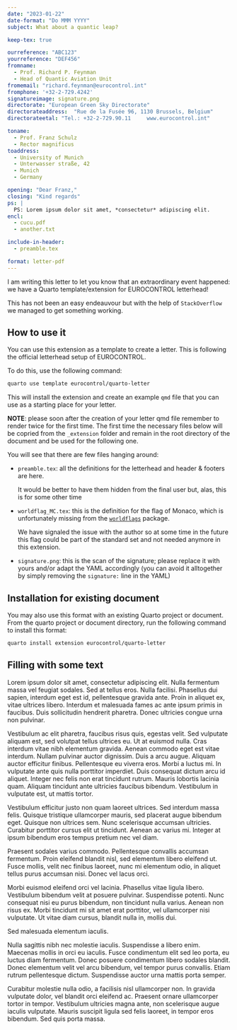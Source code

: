 ```yaml
---
date: "2023-01-22"
date-format: "Do MMM YYYY"
subject: What about a quantic leap?

keep-tex: true

ourreference: "ABC123"
yourreference: "DEF456"
fromname:
  - Prof. Richard P. Feynman
  - Head of Quantic Aviation Unit
fromemail: "richard.feynman@eurocontrol.int"
fromphone: '+32-2-729.4242'
signatureimage: signature.png
directorate: "European Green Sky Directorate"
directorateaddress:  "Rue de la Fusée 96, 1130 Brussels, Belgium"
directorateetal: "Tel.: +32-2-729.90.11     www.eurocontrol.int"

toname:
  - Prof. Franz Schulz
  - Rector magnificus
toaddress:
  - University of Munich
  - Unterwasser straße, 42
  - Munich
  - Germany

opening: "Dear Franz,"
closing: "Kind regards"
ps: |
  PS: Lorem ipsum dolor sit amet, *consectetur* adipiscing elit.
encl:
  - cucu.pdf
  - another.txt

include-in-header:
  - preamble.tex

format: letter-pdf
---
```

I am writing this letter to let you know that an extraordinary event happened: we have a
Quarto template/extension for EUROCONTROL letterhead!

This has not been an easy endeauvour but with the help of `StackOverflow` we managed to
get something working.

 



## How to use it

You can use this extension as a template to create a letter.
This is following the official letterhead setup of EUROCONTROL.

To do this, use the following command:

```bash
quarto use template eurocontrol/quarto-letter
```

This will install the extension and create an example `qmd` file that you can use as a starting
place for your letter.

**NOTE**: please soon after the creation of your letter qmd file remember to render twice
for the first time. The first time the necessary files below will be copried from the 
`_extension` folder and remain in the root directory of the document and be used for the following
one.

You will see that there are few files hanging around:

* `preamble.tex`: all the definitions for the letterhead and header \& footers are here.
  
  It would be better to have them hidden from the final user but, alas, this is for some
  other time
  
* `worldflag_MC.tex`: this is the definition for the flag of Monaco, which is unfortunately
  missing from the [`worldflags`](https://ctan.org/pkg/worldflags?lang=en) package.
  
  We have signaled the issue with the author so at some time in the future this flag
  could be part of the standard set and not needed anymore in this extension.

* `signature.png`: this is the scan of the signature; please replace it with yours
   and/or adapt the YAML accordingly (you can avoid it alltogether by simply removing
   the `signature:` line in the YAML)
 



## Installation for existing document

You may also use this format with an existing Quarto project or document.
From the quarto project or document directory, run the following command to install this format:

```bash
quarto install extension eurocontrol/quarto-letter
```


## Filling with some text

Lorem ipsum dolor sit amet, consectetur adipiscing elit. Nulla fermentum massa vel feugiat sodales. Sed at tellus eros. Nulla facilisi. Phasellus dui sapien, interdum eget est id, pellentesque gravida ante. Proin in aliquet ex, vitae ultrices libero. Interdum et malesuada fames ac ante ipsum primis in faucibus. Duis sollicitudin hendrerit pharetra. Donec ultricies congue urna non pulvinar.

Vestibulum ac elit pharetra, faucibus risus quis, egestas velit. Sed vulputate aliquam est, sed volutpat tellus ultrices eu. Ut at euismod nulla. Cras interdum vitae nibh elementum gravida. Aenean commodo eget est vitae interdum. Nullam pulvinar auctor dignissim. Duis a arcu augue. Aliquam auctor efficitur finibus. Pellentesque eu viverra eros. Morbi a luctus mi. In vulputate ante quis nulla porttitor imperdiet. Duis consequat dictum arcu id aliquet. Integer nec felis non erat tincidunt rutrum. Mauris lobortis lacinia quam. Aliquam tincidunt ante ultricies faucibus bibendum. Vestibulum in vulputate est, ut mattis tortor.

Vestibulum efficitur justo non quam laoreet ultrices. Sed interdum massa felis. Quisque tristique ullamcorper mauris, sed placerat augue bibendum eget. Quisque non ultrices sem. Nunc scelerisque accumsan ultricies. Curabitur porttitor cursus elit ut tincidunt. Aenean ac varius mi. Integer at ipsum bibendum eros tempus pretium nec vel diam.

Praesent sodales varius commodo. Pellentesque convallis accumsan fermentum. Proin eleifend blandit nisl, sed elementum libero eleifend ut. Fusce mollis, velit nec finibus laoreet, nunc mi elementum odio, in aliquet tellus purus accumsan nisi. Donec vel lacus orci. 

Morbi euismod eleifend orci vel lacinia. Phasellus vitae ligula libero. Vestibulum bibendum velit at posuere pulvinar. Suspendisse potenti. Nunc consequat nisi eu purus bibendum, non tincidunt nulla varius. Aenean non risus ex. Morbi tincidunt mi sit amet erat porttitor, vel ullamcorper nisi vulputate. Ut vitae diam cursus, blandit nulla in, mollis dui. 

Sed malesuada elementum iaculis.

Nulla sagittis nibh nec molestie iaculis. Suspendisse a libero enim. Maecenas mollis in orci eu iaculis. Fusce condimentum elit sed leo porta, eu luctus diam fermentum. Donec posuere condimentum libero sodales blandit. Donec elementum velit vel arcu bibendum, vel tempor purus convallis. Etiam rutrum pellentesque dictum. Suspendisse auctor urna mattis porta semper.

Curabitur molestie nulla odio, a facilisis nisl ullamcorper non. In gravida vulputate dolor, vel blandit orci eleifend ac. Praesent ornare ullamcorper tortor in tempor. Vestibulum ultricies magna ante, non scelerisque augue iaculis vulputate. Mauris suscipit ligula sed felis laoreet, in tempor eros bibendum. Sed quis porta massa.
